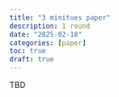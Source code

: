 ```yaml
---
title: "3 minitues paper"
description: 1 round
date: "2025-02-18"
categories: [paper]
toc: true
draft: true
---
```


TBD